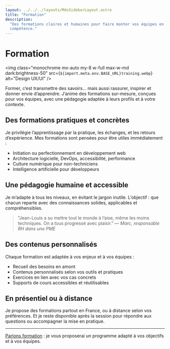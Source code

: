 ```yaml
---
layout: ../../../layouts/MdxSidebarLayout.astro
title: "Formation"
description:
  "Des formations claires et humaines pour faire monter vos équipes en
  compétence."
---
```



# Formation

<img
  class="monochrome mx-auto my-8 w-full max-w-md dark:brightness-50"
  src={`${import.meta.env.BASE_URL}training.webp`}
  alt="Design UX/UI"
/>

Former, c’est transmettre des savoirs… mais aussi rassurer, inspirer et donner
envie d’apprendre. J’anime des formations sur-mesure, conçues pour vos équipes,
avec une pédagogie adaptée à leurs profils et à votre contexte.

## Des formations pratiques et concrètes

Je privilégie l’apprentissage par la pratique, les échanges, et les retours
d’expérience. Mes formations sont pensées pour être utiles immédiatement :

- Initiation ou perfectionnement en développement web
- Architecture logicielle, DevOps, accessibilité, performance
- Culture numérique pour non-techniciens
- Intelligence artificielle pour développeurs

## Une pédagogie humaine et accessible

Je m’adapte à tous les niveaux, en évitant le jargon inutile. L’objectif : que
chacun reparte avec des connaissances solides, applicables et compréhensibles.

> "Jean-Louis a su mettre tout le monde à l’aise, même les moins techniques. On
> a tous progressé avec plaisir." — _Marc, responsable RH dans une PME_

## Des contenus personnalisés

Chaque formation est adaptée à vos enjeux et à vos équipes :

- Recueil des besoins en amont
- Contenus personnalisés selon vos outils et pratiques
- Exercices en lien avec vos cas concrets
- Supports de cours accessibles et réutilisables

## En présentiel ou à distance

Je propose des formations partout en France, ou à distance selon vos
préférences. Et je reste disponible après la session pour répondre aux questions
ou accompagner la mise en pratique.

---

[Parlons formation](../fr/contact) : je vous proposerai un programme adapté à
vos objectifs et à vos équipes.
